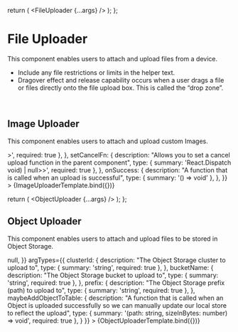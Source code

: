
<Meta title="Components/File Uploader" />

  return (
    <FileUploader {...args} />
  );
};

# File Uploader

This component enables users to attach and upload files from a device.

- Include any file restrictions or limits in the helper text.
- Dragover effect and release capability occurs when a user drags a file or files directly onto the file upload box. This is called the “drop zone”.

<br />

## Image Uploader

This component enables users to attach and upload custom Images.

<Canvas>
  <Story
    name="Image Uploader"
    args={{
      label: "file upload",
      region: "us-east-1",
      description: "My Ubuntu Image for Production",
      dropzoneDisabled: false,
      apiError: undefined,
      setErrors: undefined,
      setCancelFn: undefined,
      onSuccess: undefined,
    }}
    argTypes={{
      label: {
        description: "The label of the upload that will be sent to the Linode API (used for Image uploads)",
        type: { summary: 'string', required: true },
        control: { type: null },
      },
      region: {
        description: "The region ID to upload the file to",
        type: { summary: 'string', required: true },
        control: { type: null },
      },
      description: {
        description: "The description of the upload that will be sent to the Linode API (used for Image uploads)",
        type: { summary: 'string' },
        control: { type: null },
      },
      dropzoneDisabled: {
        description: "Disables the ability to select file(s) to upload",
        type: { summary: 'boolean', required: true },
        table: {
          defaultValue: {
            summary: false,
          },
        },
      },
      apiError: {
        description: "An error to display if an upload error occoured",
        type: { summary: 'string | undefined', name: 'string', required: true },
      },
      setErrors: {
        description: "A function that allows you to set an error value in the parent component",
        type: { summary: 'React.Dispatch<React.SetStateAction<APIError[] | undefined>>', required: true },
      },
      setCancelFn: {
        description: "Allows you to set a cancel upload function in the parent component",
        type: { summary: 'React.Dispatch<React.SetStateAction<(() => void) | null>>', required: true },
      },
      onSuccess: {
        description: "A function that is called when an upload is successful",
        type: { summary: '() => void' },
      },
    }}
   >
    {ImageUploaderTemplate.bind({})}
   </Story>
 </Canvas>

<ArgsTable
  story="Image Uploader"
/>

  return (
    <ObjectUploader {...args} />
  );
};

## Object Uploader

This component enables users to attach and upload files to be stored in Object Storage.

<Canvas>
  <Story
    name="Object Uploader"
    args={{
      clusterId: "us-east",
      bucketName: "my-bucket",
      prefix: "/",
      maybeAddObjectToTable: () => null,
    }}
    argTypes={{
      clusterId: {
        description: "The Object Storage cluster to upload to",
        type: { summary: 'string', required: true },
      },
      bucketName: {
        description: "The Object Storage bucket to upload to",
        type: { summary: 'string', required: true },
      },
      prefix: {
        description: "The Object Storage prefix (path) to upload to",
        type: { summary: 'string', required: true },
      },
      maybeAddObjectToTable: {
        description: "A function that is called when an Object is uploaded successfully so we can manually update our local store to reflect the upload",
        type: { summary: '(path: string, sizeInBytes: number) => void', required: true },
      }
    }}
   >
    {ObjectUploaderTemplate.bind({})}
   </Story>
 </Canvas>

<ArgsTable
  story="Object Uploader"
/>